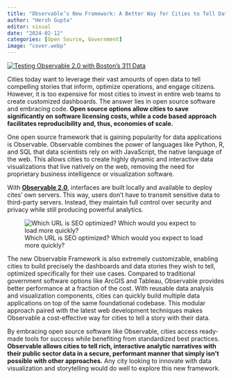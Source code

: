 ```yaml
---
title: "Observable’s New Framework: A Better Way for Cities to Tell Data Stories"
author: "Hersh Gupta"
editor: visual
date: "2024-02-12"
categories: [Open Source, Government]
image: "cover.webp"
---
```


[![Testing Observable 2.0 with Boston's 311 Data](/posts/city-data-stories-with-observable/cover.webp)](https://boston-311-dash.netlify.app/)

Cities today want to leverage their vast amounts of open data to tell compelling stories that inform, optimize operations, and engage citizens. However, it is too expensive for most cities to invest in entire web teams to create customized dashboards. The answer lies in open source software and embracing code. **Open source options allow cities to save significantly on software licensing costs, while a code based approach facilitates reproducibility and, thus, economies of scale.**

One open source framework that is gaining popularity for data applications is Observable. Observable combines the power of languages like Python, R, and SQL that data scientists rely on with JavaScript, the native language of the web. This allows cities to create highly dynamic and interactive data visualizations that live natively on the web, removing the need for proprietary business intelligence or visualization software.

With [**Observable 2.0**](https://observablehq.com/), interfaces are built locally and available to deploy cites' own servers. This way, users don't have to transmit sensitive data to third-party servers. Instead, they maintain full control over security and privacy while still producing powerful analytics.

![Which URL is SEO optimized? Which would you expect to load more quickly?](/posts/city-data-stories-with-observable/screenshot-browser.png){fig-align="center"}

The new Observable Framework is also extremely customizable, enabling cities to build precisely the dashboards and data stories they wish to tell, optimized specifically for their use cases. Compared to traditional government software options like ArcGIS and Tableau, Observable provides better performance at a fraction of the cost. With reusable data analysis and visualization components, cities can quickly build multiple data applications on top of the same foundational codebase. This modular approach paired with the latest web development techniques makes Observable a cost-effective way for cities to tell a story with their data.

By embracing open source software like Observable, cities access ready-made tools for success while benefiting from standardized best practices. **Observable allows cities to tell rich, interactive analytic narratives with their public sector data in a secure, performant manner that simply isn't possible with other approaches.** Any city looking to innovate with data visualization and storytelling would do well to explore this new framework.
